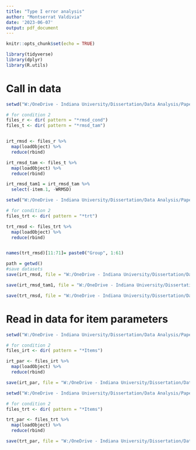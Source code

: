 ---
title: "Type I error analysis"
author: "Montserrat Valdivia"
date: '2023-06-07'
output: pdf_document
---

```{r setup, include=FALSE}
knitr::opts_chunk$set(echo = TRUE)
```


```{r}
library(tidyverse)
library(dplyr)
library(R.utils)
```


# Call in data

```{r}
setwd("W:/OneDrive - Indiana University/Dissertation/Data Analysis/Paper 3/Results HPC/Results/RMSD_IRT/")

# for condition 2
files_r <- dir( pattern = "*rmsd_cond")
files_t <- dir( pattern = "*rmsd_tam")


irt_rmsd <- files_r %>%
  map(loadObject) %>%
  reduce(rbind)

irt_rmsd_tam <- files_t %>%
  map(loadObject) %>%
  reduce(rbind)

irt_rmsd_tam1 = irt_rmsd_tam %>%
  select(-item.1, -WRMSD)

```

```{r}
setwd("W:/OneDrive - Indiana University/Dissertation/Data Analysis/Paper 3/Results HPC/Results/RMSD_TRT/")

# for condition 2
files_trt <- dir( pattern = "*trt")

trt_rmsd <- files_trt %>%
  map(loadObject) %>%
  reduce(rbind)


names(trt_rmsd)[11:71]= paste0("Group", 1:61)

```

```{r}
path = getwd()
#save datasets
save(irt_rmsd, file = "W:/OneDrive - Indiana University/Dissertation/Data Analysis/Paper 3/Results/irt_rmsdv2.RData")

save(irt_rmsd_tam1, file = "W:/OneDrive - Indiana University/Dissertation/Data Analysis/Paper 3/Results/irt_rmsd_tamv2.RData")

save(trt_rmsd, file = "W:/OneDrive - Indiana University/Dissertation/Data Analysis/Paper 3/Results/trt_rmsdv2.RData")
```


# Read in data for item parameters

```{r}
setwd("W:/OneDrive - Indiana University/Dissertation/Data Analysis/Paper 3/Results/IRT_estimates/")

# for condition 2
files_irt <- dir( pattern = "*Items")

irt_par <- files_irt %>%
  map(loadObject) %>%
  reduce(rbind)

save(irt_par, file = "W:/OneDrive - Indiana University/Dissertation/Data Analysis/Paper 3/Results/irt_estimates.RData")

```

```{r}
setwd("W:/OneDrive - Indiana University/Dissertation/Data Analysis/Paper 3/Results/TRT_estimates/")

# for condition 2
files_trt <- dir( pattern = "*Items")

trt_par <- files_trt %>%
  map(loadObject) %>%
  reduce(rbind)

save(trt_par, file = "W:/OneDrive - Indiana University/Dissertation/Data Analysis/Paper 3/Results/trt_estimates.RData")
```

